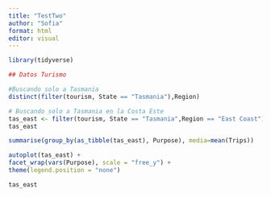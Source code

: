 ```yaml
---
title: "TestTwo"
author: "Sofia"
format: html
editor: visual
---
```


```r
library(tidyverse)
```

```r
## Datos Turismo

```

```r
#Buscando solo a Tasmania
distinct(filter(tourism, State == "Tasmania"),Region)
```

```r
# Buscando solo a Tasmania en la Costa Este
tas_east <- filter(tourism, State == "Tasmania",Region == "East Coast")
tas_east
```

```r
summarise(group_by(as_tibble(tas_east), Purpose), media=mean(Trips))
```

```r
autoplot(tas_east) + 
facet_wrap(vars(Purpose), scale = "free_y") +
theme(legend.position = "none")
```

```r
tas_east
```

```r

```
